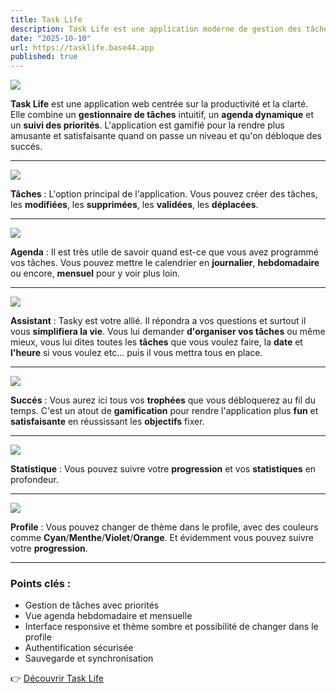 ```yaml
---
title: Task Life
description: Task Life est une application moderne de gestion des tâches et d’agenda personnel. Elle permet d’organiser son emploi du temps, suivre ses objectifs et planifier efficacement ses journées.
date: "2025-10-10"
url: https://tasklife.base44.app
published: true
---
```


[![](/Tasklife/tasklife.png)](https://tasklife.base44.app)

**Task Life** est une application web centrée sur la productivité et la clarté.  
Elle combine un **gestionnaire de tâches** intuitif, un **agenda dynamique** et un **suivi des priorités**. 
L'application est gamifié pour la rendre plus amusante et satisfaisante quand on passe un niveau et qu'on débloque des succés.

---

[![](/Tasklife/tasklife3.png)](https://tasklife.base44.app/Tasks)

**Tâches** : L'option principal de l'application. Vous pouvez créer des tâches, les **modifiées**, les **supprimées**, les **validées**, les **déplacées**.

---

[![](/Tasklife/tasklife4.png)](https://tasklife.base44.app/Calendar)

**Agenda** : Il est très utile de savoir quand est-ce que vous avez programmé vos tâches. Vous pouvez mettre le calendrier en **journalier**, **hebdomadaire** ou encore, **mensuel** pour y voir plus loin.

---

[![](/Tasklife/tasklife5.png)](https://tasklife.base44.app/Assistant)

**Assistant** : Tasky est votre allié. Il répondra a vos questions et surtout il vous **simplifiera la vie**. Vous lui demander **d'organiser vos tâches** ou même mieux, vous lui dites toutes les **tâches** que vous voulez faire, la **date** et **l'heure** si vous voulez etc... puis il vous mettra tous en place.

---

[![](/Tasklife/tasklife6.png)](https://tasklife.base44.app/Achievements)

**Succés** : Vous aurez ici tous vos **trophées** que vous débloquerez au fil du temps. C'est un atout de **gamification** pour rendre l'application plus **fun** et **satisfaisante** en réussissant les **objectifs** fixer.

---

[![](/Tasklife/tasklife7.png)](https://tasklife.base44.app/Stats)

**Statistique** : Vous pouvez suivre votre **progression** et vos **statistiques** en profondeur.

---

[![](/Tasklife/tasklife2.png)](https://tasklife.base44.app/Profile)

**Profile** : Vous pouvez changer de thème dans le profile, avec des couleurs comme **Cyan**/**Menthe**/**Violet**/**Orange**. Et évidemment vous pouvez suivre votre **progression**.

---

### Points clés :
- Gestion de tâches avec priorités  
- Vue agenda hebdomadaire et mensuelle  
- Interface responsive et thème sombre et possibilité de changer dans le profile
- Authentification sécurisée  
- Sauvegarde et synchronisation  

👉 [Découvrir Task Life](https://tasklife.base44.app)
